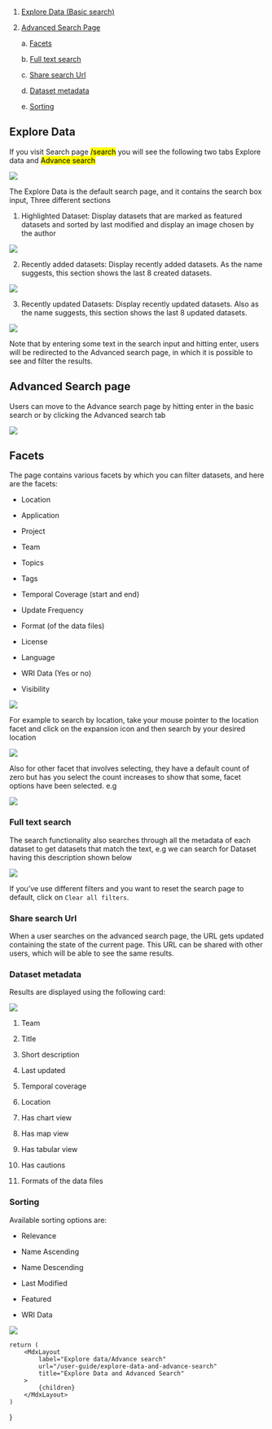 
1. [Explore Data (Basic search)](#Explore-Data)
2. [Advanced Search Page](#Advanced-Search-Page)

    a. [Facets](#Facets)

    b. [Full text search](#Full-text-search)

    c. [Share search Url](#Share-search-Url)

    d. [Dataset metadata](#Dataset-metadata)

    e. [Sorting](#Sorting)

## Explore Data

If you visit Search page <mark>/search</mark> you will see the following two tabs Explore data and <mark>Advance search</mark>

<img src="/images/user-guide/explore1.png" />

The Explore Data is the default search page, and it contains the search box input, Three different sections

1. Highlighted Dataset: Display datasets that are marked as featured datasets and sorted by last modified and display an image chosen by the author

<img src="/images/user-guide/explore2.png" />

2. Recently added datasets: Display recently added datasets. As the name suggests, this section shows the last 8 created datasets.

<img src="/images/user-guide/explore3.png" />

3. Recently updated Datasets: Display recently updated datasets. Also as the name suggests, this section shows the last 8 updated datasets.

<img src="/images/user-guide/explore4.png" />

Note that by entering some text in the search input and hitting enter, users will be redirected to the Advanced search page, in which it is possible to see and filter the results.

## Advanced Search page

Users can move to the Advance search page by hitting enter in the basic search or by clicking the Advanced search tab

<img src="/images/user-guide/explore5.png" />

## Facets

The page contains various facets by which you can filter datasets, and here are the facets:

-   Location

-   Application

-   Project

-   Team

-   Topics

-   Tags

-   Temporal Coverage (start and end)

-   Update Frequency

-   Format (of the data files)

-   License

-   Language

-   WRI Data (Yes or no)

-   Visibility

<img src="/images/user-guide/explore6.png" />

For example to search by location, take your mouse pointer to the location facet and click on the expansion icon and then search by your desired location

<img src="/images/user-guide/explore7.png" />

Also for other facet that involves selecting, they have a default count of zero but has you select the count increases to show that some, facet options have been selected. e.g

<img src="/images/user-guide/explore_add1.png" />

### Full text search

The search functionality also searches through all the metadata of each dataset to get datasets that match the text, e.g we can search for Dataset having this description shown below

<img src="/images/user-guide/explore8.png" />

If you’ve use different filters and you want to reset the search page to default, click on `Clear all filters`.

### Share search Url

When a user searches on the advanced search page, the URL gets updated containing the state of the current page. This URL can be shared with other users, which will be able to see the same results.

### Dataset metadata

Results are displayed using the following card:

<img src="/images/user-guide/explore9.png" />

1. Team

2. Title

3. Short description

4. Last updated

5. Temporal coverage

6. Location

7. Has chart view

8. Has map view

9. Has tabular view

10. Has cautions

11. Formats of the data files

### Sorting

Available sorting options are:

-   Relevance

-   Name Ascending

-   Name Descending

-   Last Modified

-   Featured

-   WRI Data

<img src="/images/user-guide/explore10.png" />

    return (
        <MdxLayout
            label="Explore data/Advance search"
            url="/user-guide/explore-data-and-advance-search"
            title="Explore Data and Advanced Search"
        >
            {children}
        </MdxLayout>
    )
}
